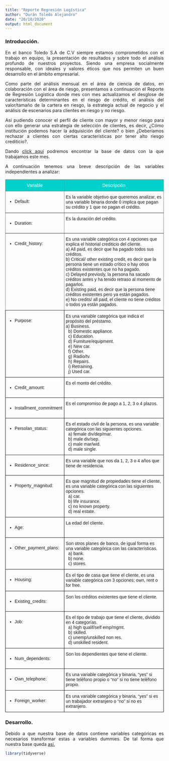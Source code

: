 ---
title: "Reporte Regresión Logística"
author: "Durán Toledo Alejandro"
date: "20/10/2020"
output: html_document
---

### Introducción.

<div style="text-align: justify">
En el banco Toledo S.A de C.V siempre estamos comprometidos con el trabajo en equipo, la presentación de resultados y sobre todo el análisis profundo de nuestros proyectos. Siendo una empresa socialmente responsable, con ideales y valores éticos que nos permiten un buen desarrollo en el ámbito empresarial.
  
Como parte del análisis mensual en el área de ciencia de datos, en colaboración con el área de riesgo, presentamos a continuación el Reporte de Regresión Logística donde mes con mes actualizamos el desglose de características determinantes en el riesgo de crédito, el análisis del valor/tamaño de la cartera en riesgo, la estrategia actual de negocio y el análisis de escenarios para clientes en riesgo y no riesgo.
  
Así pudiendo conocer el perfil de cliente con mayor y menor riesgo para con ello generar una estrategia de selección de clientes, es decir, ¿Cómo institución podemos hacer la adquisición del cliente? o bien ¿Deberíamos rechazar a clientes con ciertas características por tener alto riesgo crediticio?.

Dando [click aquí](https://github.com/alberto-mateos-mo/seminario-est-fciencias/blob/master/linear_models/logistic/data/Default.csv) podremos encontrar la base de datos con la que trabajamos este mes. 

A continuación tenemos una breve descripción de las variables independientes a analizar:

<div/>

<style type="text/css">
.tg  {border-collapse:collapse;border-spacing:0;}
.tg td{border-color:black;border-style:solid;border-width:1px;font-family:Arial, sans-serif;font-size:14px;
  overflow:hidden;padding:10px 5px;word-break:normal;}
.tg th{border-color:black;border-style:solid;border-width:1px;font-family:Arial, sans-serif;font-size:14px;
  font-weight:normal;overflow:hidden;padding:10px 5px;word-break:normal;}
.tg .tg-tqmk{background-color:#00d2cb;border-color:inherit;color:#ffffff;text-align:center;vertical-align:top}
.tg .tg-0pky{border-color:inherit;text-align:left;vertical-align:top}
.tg .tg-0lax{text-align:left;vertical-align:top}
</style>
<table class="tg">
<thead>
  <tr>
    <th class="tg-tqmk">Variable</th>
    <th class="tg-tqmk">Descripción</th>
  </tr>
</thead>
<tbody>
  <tr>
    <td class="tg-0pky">- Default: </td>
    <td class="tg-0pky">Es la variable objetivo que queremos analizar, es una variable binaria donde 0 implica que pagan su crédito y 1 que no pagan el crédito.</td>
  </tr>
  <tr>
    <td class="tg-0pky">- Duration:</td>
    <td class="tg-0pky">Es la duración del crédito.</td>
  </tr>
  <tr>
    <td class="tg-0pky">- Credit_history:</td>
    <td class="tg-0pky">Es una variable categórica con 4 opciones que explica el historial crediticio del cliente.<br>  a) All paid, es decir que ha pagado todos sus créditos.<br>  b) Critical/ other existing credit, es decir que la persona tiene un estado crítico o hay otros créditos existentes que no ha pagado.<br>  c) Delayed previosly, la persona ha sacado créditos antes y ha tenido retraso al momento de pagarlos.<br>  d) Existing paid, es decir que la persona tiene créditos existentes pero ya están pagados.<br>  e) No credits/ all paid, el cliente no tiene créditos o todos ya están pagados.</td>
  </tr>
  <tr>
    <td class="tg-0lax">- Purpose: </td>
    <td class="tg-0lax">Es una variable categórica que indica el propósito del préstamo.<br>  a) Business.<br>&nbsp;&nbsp;b) Domestic appliance.<br>&nbsp;&nbsp;c) Education.<br>&nbsp;&nbsp;d) Furniture/equipment.<br>&nbsp;&nbsp;e) New car.<br>&nbsp;&nbsp;f) Other.<br>&nbsp;&nbsp;g) Radio/tv.<br>&nbsp;&nbsp;h) Repairs.<br>&nbsp;&nbsp;i) Retraining.<br>&nbsp;&nbsp;j) Used car.</td>
  </tr>
  <tr>
    <td class="tg-0lax">- Credit_amount:</td>
    <td class="tg-0lax">Es el monto del crédito.</td>
  </tr>
  <tr>
    <td class="tg-0lax">- Installment_commitment</td>
    <td class="tg-0lax">Es el compromiso de pago a 1, 2, 3 o 4 plazos.</td>
  </tr>
  <tr>
    <td class="tg-0lax">- Persolan_status:</td>
    <td class="tg-0lax">Es el estado civil de la persona, es una variable categórica con las siguientes opciones.<br>&nbsp;&nbsp;a) female div/dep/mar.<br>&nbsp;&nbsp;b) male div/sep.<br>&nbsp;&nbsp;c) male mar/wid.<br>&nbsp;&nbsp;d) male single.</td>
  </tr>
  <tr>
    <td class="tg-0lax">- Residence_since:</td>
    <td class="tg-0lax">Es una variable que nos da 1, 2, 3 o 4 años que tiene de residencia.</td>
  </tr>
  <tr>
    <td class="tg-0lax">- Property_magnitud:</td>
    <td class="tg-0lax">Es que magnitud de propiedades tiene el cliente, es una variable categórica con las siguientes opciones.<br>&nbsp;&nbsp;a) car.<br>&nbsp;&nbsp;b) life insurance.<br>&nbsp;&nbsp;c) no known property.<br>&nbsp;&nbsp;d) real estate.</td>
  </tr>
  <tr>
    <td class="tg-0lax">- Age:</td>
    <td class="tg-0lax">La edad del cliente.</td>
  </tr>
  <tr>
    <td class="tg-0lax">- Other_payment_plans:</td>
    <td class="tg-0lax">Son otros planes de banco, de igual forma es una variable categórica con las características.<br>&nbsp;&nbsp;a) bank.<br>&nbsp;&nbsp;b) none.<br>&nbsp;&nbsp;c) stores.</td>
  </tr>
  <tr>
    <td class="tg-0lax">- Housing:</td>
    <td class="tg-0lax">Es el tipo de casa que tiene el cliente, es una variable categórica con 3 opciones; own, rent o for free.</td>
  </tr>
  <tr>
    <td class="tg-0lax">- Existing_credits:</td>
    <td class="tg-0lax">Son los créditos existentes que tiene el cliente.</td>
  </tr>
  <tr>
    <td class="tg-0lax">- Job: </td>
    <td class="tg-0lax">Es el tipo de trabajo que tiene el cliente, dividido en 4 categorías.<br>&nbsp;&nbsp;a) high qualif/self emp/mgmt.<br>&nbsp;&nbsp;b) skilled.<br>&nbsp;&nbsp;c) unemp/unskilled non res.<br>&nbsp;&nbsp;d) unskilled resident.</td>
  </tr>
  <tr>
    <td class="tg-0lax">- Num_dependents:</td>
    <td class="tg-0lax">Son los dependientes que tiene el cliente.</td>
  </tr>
  <tr>
    <td class="tg-0lax">- Own_telephone:</td>
    <td class="tg-0lax">Es una variable categórica y binaria, “yes” si tiene teléfono propio o “no” si no tiene teléfono propio.</td>
  </tr>
  <tr>
    <td class="tg-0lax">- Foreign_worker:</td>
    <td class="tg-0lax">Es una variable categórica y binaria, “yes” si es un trabajador extranjero o “no” si no es extranjero.</td>
  </tr>
</tbody>
</table>


### Desarrollo.

Debido a que nuestra base de datos contiene variables categóricas es necesarios transformar estas a variables dummies. De tal forma que nuestra base queda [así.]()

```{r, include=FALSE}
library(tidyverse)
```


